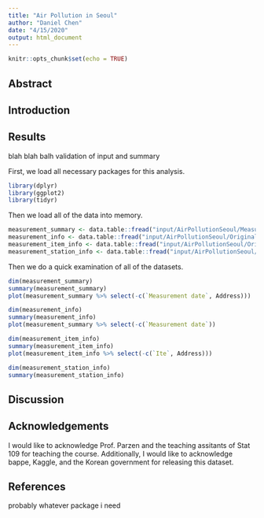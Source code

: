 ```yaml
---
title: "Air Pollution in Seoul"
author: "Daniel Chen"
date: "4/15/2020"
output: html_document
---
```


```r
knitr::opts_chunk$set(echo = TRUE)
```

## Abstract

## Introduction

## Results

blah blah balh validation of input and summary

First, we load all necessary packages for this analysis.

```r
library(dplyr)
library(ggplot2)
library(tidyr)
```

Then we load all of the data into memory.

```r
measurement_summary <- data.table::fread("input/AirPollutionSeoul/Measurement_summary.csv")
measurement_info <- data.table::fread("input/AirPollutionSeoul/Original Data/Measurement_info.csv")
measurement_item_info <- data.table::fread("input/AirPollutionSeoul/Original Data/Measurement_item_info.csv")
measurement_station_info <- data.table::fread("input/AirPollutionSeoul/Original Data/Measurement_station_info.csv")
```

Then we do a quick examination of all of the datasets.

```r
dim(measurement_summary)
summary(measurement_summary)
plot(measurement_summary %>% select(-c(`Measurement date`, Address)))
```

```r
dim(measurement_info)
summary(measurement_info)
plot(measurement_summary %>% select(-c(`Measurement date`))
```


```r
dim(measurement_item_info)
summary(measurement_item_info)
plot(measurement_item_info %>% select(-c(`Ite`, Address)))
```


```r
dim(measurement_station_info)
summary(measurement_station_info)
```


## Discussion

## Acknowledgements
I would like to acknowledge Prof. Parzen and the teaching assitants of Stat 109 for teaching the course. Additionally, I would like to acknowledge bappe, Kaggle, and the Korean government for releasing this dataset.


## References
probably whatever package i need